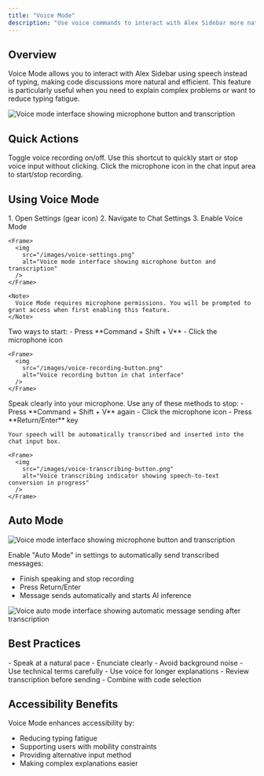 ```yaml
---
title: "Voice Mode"
description: "Use voice commands to interact with Alex Sidebar more naturally"
---
```


## Overview

Voice Mode allows you to interact with Alex Sidebar using speech instead of typing, making code discussions more natural and efficient. This feature is particularly useful when you need to explain complex problems or want to reduce typing fatigue.

<Frame>
  <img
    src="/images/voice-mode.png"
    alt="Voice mode interface showing microphone button and transcription"
  />
</Frame>

## Quick Actions

<CardGroup cols={2}>
  <Card title="Command + Shift + V" icon="microphone">
    Toggle voice recording on/off. Use this shortcut to quickly start or stop voice input without clicking.
  </Card>

  <Card title="Microphone Button" icon="circle-microphone">
    Click the microphone icon in the chat input area to start/stop recording.
  </Card>
</CardGroup>

## Using Voice Mode

<Steps>
  <Step title="Enable Voice Mode">
    1. Open Settings (gear icon)
    2. Navigate to Chat Settings
    3. Enable Voice Mode

    <Frame>
      <img
        src="/images/voice-settings.png"
        alt="Voice mode interface showing microphone button and transcription"
      />
    </Frame>

    <Note>
      Voice Mode requires microphone permissions. You will be prompted to grant access when first enabling this feature.
    </Note>
  </Step>

  <Step title="Start Recording">
    Two ways to start:
    - Press **Command + Shift + V**
    - Click the microphone icon    

    <Frame>
      <img
        src="/images/voice-recording-button.png"
        alt="Voice recording button in chat interface"
      />
    </Frame>
  </Step>

  <Step title="Speak Your Message">
    Speak clearly into your microphone.
  </Step>

  <Step title="Stop Recording">
    Use any of these methods to stop:
    - Press **Command + Shift + V** again
    - Click the microphone icon
    - Press **Return/Enter** key
    
    Your speech will be automatically transcribed and inserted into the chat input box.
    
    <Frame>
      <img
        src="/images/voice-transcribing-button.png"
        alt="Voice transcribing indicator showing speech-to-text conversion in progress"
      />
    </Frame>
  </Step>
</Steps>

## Auto Mode

  <Frame>
      <img
        src="/images/voice-settings.png"
        alt="Voice mode interface showing microphone button and transcription"
      />
    </Frame>

Enable "Auto Mode" in settings to automatically send transcribed messages:
- Finish speaking and stop recording
- Press Return/Enter 
- Message sends automatically and starts AI inference

<Frame>
  <img
    src="/images/voice-auto-mode.png"
    alt="Voice auto mode interface showing automatic message sending after transcription"
  />
</Frame>


## Best Practices

<CardGroup cols={2}>
  <Card title="Clear Speech" icon="waveform">
    - Speak at a natural pace
    - Enunciate clearly
    - Avoid background noise
    - Use technical terms carefully
  </Card>

  <Card title="Efficient Workflow" icon="arrows-rotate">
    - Use voice for longer explanations
    - Review transcription before sending
    - Combine with code selection
  </Card>
</CardGroup>

## Accessibility Benefits

Voice Mode enhances accessibility by:
- Reducing typing fatigue
- Supporting users with mobility constraints
- Providing alternative input method
- Making complex explanations easier